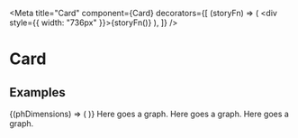 
<Meta
  title="Card"
  component={Card}
  decorators={[
    (storyFn) => (
      <ChartsProvider>
        <div style={{ width: "736px" }}>{storyFn()}</div>
      </ChartsProvider>
    ),
  ]}
/>

# Card

## Examples

<Preview>
  <Story name="withTitle">
    <Card isLoading={false}>
      <Card.Header title="Card with Title" />
    </Card>
  </Story>
</Preview>

<Preview>
  <Story name="withSubtitle">
    <Card isLoading={false}>
      <Card.Header
        title="Card with Title"
        subtitle="A long description goes in this part"
      />
    </Card>
  </Story>
</Preview>

<Preview>
  <Story name="withPlaceholder">
    <Card isLoading={true}>
      <Card.Header
        title="Card with Title"
        subtitle="A long description goes in this part"
      >
        <Legends
          legendsData={[
            { color: "supportive500", label: "Avg Legend 1", shape: "line" },
            { color: "primary500", label: "Avg Legend 2", shape: "dot" },
          ]}
        />
      </Card.Header>
      <Card.Placeholder>
        {(phDimensions) => (
          <ChartPlaceholder
            dimensions={phDimensions}
            hasBars={true}
            hasLegends={true}
            hasTitle={true}
            hasSubtitle={true}
          />
        )}
      </Card.Placeholder>
    </Card>
  </Story>
</Preview>

<Preview>
  <Story name="withLegends">
    <Card isLoading={false}>
      <Card.Header
        title="Card with Title"
        subtitle="A long description goes in this part"
      >
        <Legends
          legendsData={[
            { color: "supportive500", label: "Avg Legend 1", shape: "line" },
            { color: "primary500", label: "Avg Legend 2", shape: "dot" },
          ]}
        />
      </Card.Header>
    </Card>
  </Story>
</Preview>

<Preview>
  <Story name="withContent">
    <Card isLoading={false}>
      <Card.Header
        title="Card with Title"
        subtitle="A long description goes in this part"
      />
      <Card.Content>
        <Text tag="body2">Here goes a graph.</Text>
      </Card.Content>
    </Card>
  </Story>
</Preview>

<Preview>
  <Story name="withoutHeader">
    <Card isLoading={false}>
      <Card.Content>
        <Text tag="body2">Here goes a graph.</Text>
      </Card.Content>
    </Card>
  </Story>
</Preview>

<Preview>
  <Story name="withAllSections">
    <Card isLoading={false}>
      <Card.Header
        title="Card with Title"
        subtitle="A long description goes in this part"
      >
        <Legends
          legendsData={[
            { color: "supportive500", label: "Avg Legend 1", shape: "line" },
            { color: "primary500", label: "Avg Legend 2", shape: "dot" },
          ]}
        />
      </Card.Header>
      <Card.Content>
        <Text tag="body2">Here goes a graph.</Text>
      </Card.Content>
    </Card>
  </Story>
</Preview>
